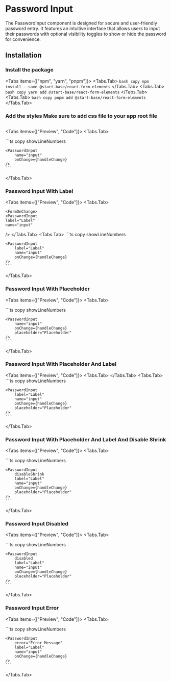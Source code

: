 
# Password Input

The PasswordInput component is designed for secure and user-friendly password entry. It features an intuitive interface that allows users to input their passwords with optional visibility toggles to show or hide the password for convenience.

<ApiReferenceButton path="form-passwordInput--docs" />

## Installation

<Steps>

### Install the package

<Tabs items={["npm", "yarn", "pnpm"]}>
  <Tabs.Tab>
    ``` bash copy npm install --save @start-base/react-form-elements ```
  </Tabs.Tab>
  <Tabs.Tab>
    ``` bash copy yarn add @start-base/react-form-elements ```
  </Tabs.Tab>
  <Tabs.Tab>
    ``` bash copy pnpm add @start-base/react-form-elements ```
  </Tabs.Tab>
</Tabs>
### Add the styles Make sure to add css file to your app root file

```tsx copy
```

</Steps>

<Tabs items={["Preview", "Code"]}>
  <Tabs.Tab>
  <Preview height="200px">
 
  <FormOnChange>
     <PasswordInput
    name="input"
  />
  </FormOnChange>
  </Preview>
  </Tabs.Tab>
  <Tabs.Tab>
    ```ts copy showLineNumbers

    <PasswordInput
        name="input"
        onChange={handleChange}
    />
    ```

  </Tabs.Tab>
</Tabs>

### Password Input With Label

<Tabs items={["Preview", "Code"]}>
  <Tabs.Tab>
  <Preview height="200px">
   
    <FormOnChange>
    <PasswordInput
    label="Label"
    name="input"
  />
  </FormOnChange>
  </Preview>
  </Tabs.Tab>
  <Tabs.Tab>
    ```ts copy showLineNumbers

    <PasswordInput
        label="Label"
        name="input"
        onChange={handleChange}
    />
    ```

  </Tabs.Tab>
</Tabs>

### Password Input With Placeholder

<Tabs items={["Preview", "Code"]}>
  <Tabs.Tab>
  <Preview height="200px">
   
   <FormOnChange>
   <PasswordInput
    name="input"
    placeholder="Placeholder"
  />
  </FormOnChange>
  </Preview>
  </Tabs.Tab>
  <Tabs.Tab>
    ```ts copy showLineNumbers

    <PasswordInput
        name="input"
        onChange={handleChange}
        placeholder="Placeholder"
    />
    ```

  </Tabs.Tab>
</Tabs>

### Password Input With Placeholder And Label

<Tabs items={["Preview", "Code"]}>
  <Tabs.Tab>
  <Preview height="200px">
     <FormOnChange>
      <PasswordInput
    label="Label"
    name="input"
    placeholder="Placeholder"
  />
  </FormOnChange>
  </Preview>
  </Tabs.Tab>
  <Tabs.Tab>
    ```ts copy showLineNumbers

    <PasswordInput
        label="Label"
        name="input"
        onChange={handleChange}
        placeholder="Placeholder"
    />
    ```

  </Tabs.Tab>
</Tabs>

### Password Input With Placeholder And Label And Disable Shrink

<Tabs items={["Preview", "Code"]}>
  <Tabs.Tab>
  <Preview height="200px">
   
   <FormOnChange>
     <PasswordInput
    disableShrink
    label="Label"
    name="input"
    placeholder="Placeholder"
  />
  </FormOnChange>
  </Preview>
  </Tabs.Tab>
  <Tabs.Tab>
    ```ts copy showLineNumbers

    <PasswordInput
        disableShrink
        label="Label"
        name="input"
        onChange={handleChange}
        placeholder="Placeholder"
    />
    ```

  </Tabs.Tab>
</Tabs>

### Password Input Disabled

<Tabs items={["Preview", "Code"]}>
  <Tabs.Tab>
  <Preview height="200px">
   
   <FormOnChange>
     <PasswordInput
    disabled
    label="Label"
    name="input"
    placeholder="Placeholder"
  />
  </FormOnChange>
  </Preview>
  </Tabs.Tab>
  <Tabs.Tab>
    ```ts copy showLineNumbers

    <PasswordInput
        disabled
        label="Label"
        name="input"
        onChange={handleChange}
        placeholder="Placeholder"
    />
    ```

  </Tabs.Tab>
</Tabs>

### Password Input Error

<Tabs items={["Preview", "Code"]}>
  <Tabs.Tab>
  <Preview height="200px">
   
  <FormOnChange>
     <PasswordInput
    error="Error Message"
    label="Label"
    name="input"
  />
  </FormOnChange>
  </Preview>
  </Tabs.Tab>
  <Tabs.Tab>
    ```ts copy showLineNumbers

    <PasswordInput
        error="Error Message"
        label="Label"
        name="input"
        onChange={handleChange}
    />
    ```

  </Tabs.Tab>
</Tabs>
